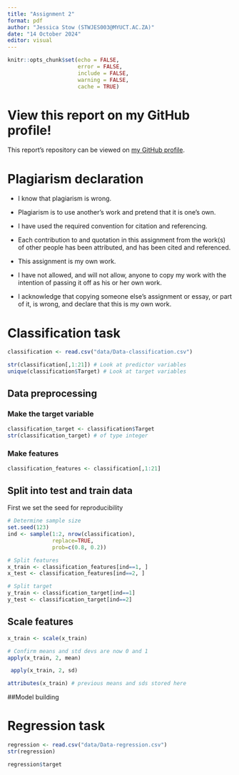 ```yaml
---
title: "Assignment 2"
format: pdf
author: "Jessica Stow (STWJES003@MYUCT.AC.ZA)"
date: "14 October 2024"
editor: visual
---
```


```r
knitr::opts_chunk$set(echo = FALSE,
                      error = FALSE,
                      include = FALSE,
                      warning = FALSE, 
                      cache = TRUE)
```

# View this report on my GitHub profile!

This report's repository can be viewed on [my GitHub profile](https://github.com/jessicastow/neural-networks).

# Plagiarism declaration

-   I know that plagiarism is wrong.

-   Plagiarism is to use another’s work and pretend that it is one’s own.

-   I have used the required convention for citation and referencing.

-   Each contribution to and quotation in this assignment from the work(s) of other people has been attributed, and has been cited and referenced.

-   This assignment is my own work.

-   I have not allowed, and will not allow, anyone to copy my work with the intention of passing it off as his or her own work.

-   I acknowledge that copying someone else’s assignment or essay, or part of it, is wrong, and declare that this is my own work.

\newpage

# Classification task

```r
classification <- read.csv("data/Data-classification.csv")
```



```r
str(classification[,1:21]) # Look at predictor variables
unique(classification$Target) # Look at target variables
```
## Data preprocessing

### Make the target variable

```r
classification_target <- classification$Target
str(classification_target) # of type integer 
```

### Make features

```r
classification_features <- classification[,1:21]
```

## Split into test and train data

First we set the seed for reproducibility
```r
# Determine sample size
set.seed(123)
ind <- sample(1:2, nrow(classification), 
              replace=TRUE, 
              prob=c(0.8, 0.2))

# Split features
x_train <- classification_features[ind==1, ]
x_test <- classification_features[ind==2, ]

# Split target
y_train <- classification_target[ind==1]
y_test <- classification_target[ind==2]
```

## Scale features

```r
x_train <- scale(x_train)

# Confirm means and std devs are now 0 and 1
apply(x_train, 2, mean)

 apply(x_train, 2, sd)
```
```r
attributes(x_train) # previous means and sds stored here
```

##Model building 

# Regression task

```r
regression <- read.csv("data/Data-regression.csv")
str(regression)
```

```r
regression$target
```


